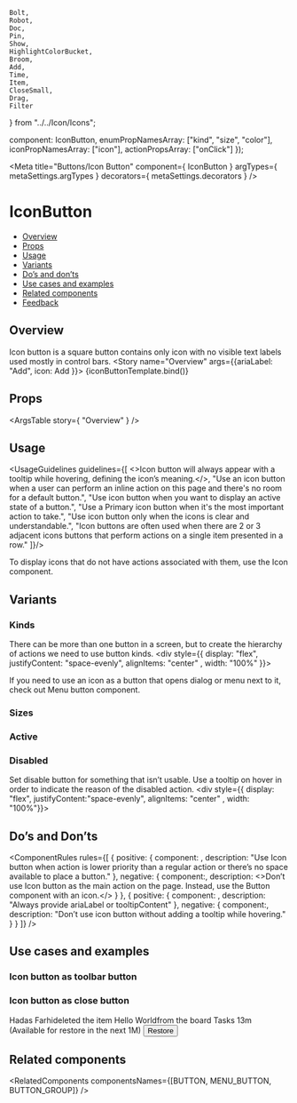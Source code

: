     Bolt,
    Robot,
    Doc,
    Pin,
    Show,
    HighlightColorBucket,
    Broom,
    Add,
    Time,
    Item,
    CloseSmall,
    Drag,
    Filter
} from "../../Icon/Icons";

  component: IconButton,
  enumPropNamesArray: ["kind", "size", "color"],
  iconPropNamesArray: ["icon"],
  actionPropsArray: ["onClick"]
});

<Meta
  title="Buttons/Icon Button"
  component={ IconButton }
  argTypes={ metaSettings.argTypes }
  decorators={ metaSettings.decorators }
/>

<!--- Component template -->


<!--- Component documentation -->

# IconButton
- [Overview](#overview)
- [Props](#props)
- [Usage](#usage)
- [Variants](#variants)
- [Do’s and don’ts](#dos-and-donts)
- [Use cases and examples](#use-cases-and-examples)
- [Related components](#related-components)
- [Feedback](#feedback)

## Overview
Icon button is a square button contains only icon with no visible text labels used mostly in control bars.
<Canvas>
  <Story name="Overview" args={{ariaLabel: "Add", icon: Add }}>
    {iconButtonTemplate.bind()}
  </Story>
</Canvas>

## Props
<ArgsTable story={ "Overview" } />

## Usage
<UsageGuidelines guidelines={[
  <>Icon button will always appear with a <Link href="/?path=/docs/popover-tooltip--overview">tooltip</Link> while hovering, defining the icon’s meaning.</>,
  "Use an icon button when a user can perform an inline action on this page and there's no room for a default button.",
  "Use icon button when you want to display an active state of a button.",
  "Use a Primary icon button when it's the most important action to take.",
  "Use icon button only when the icons is clear and understandable.",
  "Icon buttons are often used when there are 2 or 3 adjacent icons buttons that perform actions on a single item presented in a row."
]}/>

<Tip title="Check yourself">To display icons that do not have actions associated with them, use the <Link href="/?path=/docs/components-icon--overview" size={Link.sizes.SMALL} withoutSpacing>Icon component</Link>.</Tip>

## Variants
### Kinds
There can be more than one button in a screen, but to create the hierarchy of actions we need to use button kinds.
<Canvas>
  <Story name="Kinds">
      <div style={{ display: "flex", justifyContent: "space-evenly", alignItems: "center" , width: "100%" }}>
        <IconButton icon={Bolt} kind={IconButton.kinds.PRIMARY} ariaLabel="My primary IconButton"/>
        <IconButton icon={Bolt} kind={IconButton.kinds.SECONDARY} ariaLabel="My secondary IconButton"/>
        <IconButton icon={Bolt} kind={IconButton.kinds.TERTIARY} ariaLabel="My tertiary IconButton"/>
      </div>
  </Story>
</Canvas>

<Tip>If you need to use an icon as a button that opens dialog or menu next to it, check out  <Link href="/?path=/docs/buttons-menubutton--overview" size={Link.sizes.SMALL} withoutSpacing>Menu button</Link> component.</Tip>

### Sizes

<Canvas>
  <Story name="Sizes">
      <div style={{ display: "flex", justifyContent:"space-evenly", alignItems: "center" , width: "100%"}}>
        <IconButton key="xxs" icon={Robot} kind={IconButton.kinds.SECONDARY} size={IconButton.sizes.XXS} ariaLabel="My xxs IconButton"/>
        <IconButton key="xs" icon={Robot} kind={IconButton.kinds.SECONDARY} size={IconButton.sizes.XS} ariaLabel="My xs IconButton"/>
        <IconButton key="small" icon={Robot} kind={IconButton.kinds.SECONDARY} size={IconButton.sizes.SMALL} ariaLabel="My small IconButton"/>
        <IconButton key="medium" icon={Robot} kind={IconButton.kinds.SECONDARY} size={IconButton.sizes.MEDIUM} ariaLabel="My medium IconButton"/>
        <IconButton key="large" icon={Robot} kind={IconButton.kinds.SECONDARY} size={IconButton.sizes.LARGE} ariaLabel="My large IconButton"/>
      </div>
  </Story>
</Canvas>

### Active
<Canvas>
  <Story name="Active">
      <div style={{ display: "flex", justifyContent:"space-evenly", alignItems: "center" , width: "100%"}}>
        <IconButton icon={Doc} kind={IconButton.kinds.PRIMARY} ariaLabel="My small active IconButton" active/>
        <IconButton icon={Doc} kind={IconButton.kinds.SECONDARY} ariaLabel="My active medium IconButton" active/>
        <IconButton icon={Doc} kind={IconButton.kinds.TERTIARY} ariaLabel="My active large IconButton" active/>
      </div>
  </Story>
</Canvas>

### Disabled
Set disable button for something that isn’t usable. Use a tooltip on hover in order to indicate the reason of the disabled action.
<Canvas>
  <Story name="Disabled">
      <div style={{ display: "flex", justifyContent:"space-evenly", alignItems: "center" , width: "100%"}}>
        <IconButton icon={Doc} kind={IconButton.kinds.PRIMARY} ariaLabel="My small disabled IconButton" disabled disabledReason="This function is not available"/>
        <IconButton icon={Doc} kind={IconButton.kinds.SECONDARY} ariaLabel="My disabled medium IconButton" disabled disabledReason="This function is not available" />
        <IconButton icon={Doc} kind={IconButton.kinds.TERTIARY} ariaLabel="My disabled large IconButton" disabled disabledReason="This function is not available" />
      </div>
  </Story>
</Canvas>

## Do’s and Don’ts
<ComponentRules
  rules={[
    {
      positive: {
        component: <DialogContentContainer>
            <IconButton icon={Pin} ariaLabel="Pin to top" />
            <IconButton icon={Show} ariaLabel="Show all"/>
            <IconButton icon={HighlightColorBucket} ariaLabel="Show color"/>
            <IconButton icon={Broom} ariaLabel="Clear style"/>
        </DialogContentContainer>,
        description: "Use Icon button when action is lower priority than a regular action or there’s no space available to place a button."
      },
      negative: {
        component:<IconButton icon={Add} kind={IconButton.kinds.PRIMARY} ariaLabel="Add item" />,
        description: <>Don’t use Icon button as the main action on the page. Instead, use the <Link href="/?path=/docs/buttons-button--overview" withoutSpacing>Button component</Link> with an icon.</>
      }
    },
    {
      positive: {
        component: <IconButton icon={Bolt}  ariaLabel="Quick Search" />,
        description: "Always provide ariaLabel or tooltipContent"
      },
      negative: {
        component:<IconButton icon={Bolt} />,
        description: "Don’t use icon button without adding a tooltip while hovering."
      }
    }
  ]}
/>

## Use cases and examples
### Icon button as toolbar button
<Canvas>
    <Story name="Icon button as toolbar button">
        <Flex className={classes.dashboard} direction={Flex.directions.COLUMN} align={Flex.align.START} style={{width: "50%"}}>
            <Flex className={classes.dashboardHeader} gap={Flex.gaps.SMALL}>
                <Icon icon={Drag} />
                <Heading type={Heading.types.h5} value="Widget name" />
                <IconButton icon={Filter} ariaLabel="Filter the widget by everything" size={IconButton.sizes.SMALL}/>
            </Flex>
            <div className={classes.dashboardContent} />
        </Flex>
    </Story>
</Canvas>

### Icon button as close button
<Canvas>
    <Story name="Icon button as close button">
        <Flex style={{width: "100%"}}>
            <Flex  className={classes.recycleBin} style={{width: "100%"}} justify={Flex.justify.START} gap={Flex.gaps.LARGE}>
                <Flex direction={Flex.directions.COLUMN} className={classes.recycleBinTitleContainer} justify={Flex.justify.CENTER}>
                    <Icon icon={Item} iconSize={40}/>
                    <Heading className={classes.recycleBinTitle} type={Heading.types.h5} value="Item" id="monday-recycle-bin-title"/>
                </Flex>
                <Avatar size={Avatar.sizes.LARGE} src={person1} type={Avatar.types.IMG} />
                <Flex direction={Flex.directions.COLUMN} className={classes.recycleBinContent} align={Flex.justify.START} ariaLabelledby="monday-recycle-bin-title">
                    <Flex gap={Flex.gaps.XS}>
                        <Link withoutSpacing>Hadas Farhi</Link><span>deleted the item </span><span className={classes.recycleBinItemName}>Hello World</span><span>from the board</span>
                    </Flex>
                    <span className={classes.recycleBinBoardName}>Tasks</span>
                    <Flex gap={Flex.gaps.XS} className={classes.recycleBinSubNote}>
                        <Icon icon={Time}/>
                        <span className={classes.recycleBinTimeStamp}>13m</span>
                        <span>(Available for restore in the next 1M)</span>
                    </Flex>
                </Flex>
                <Button className={classes.recycleBinRestoreButton}>Restore</Button>
            </Flex>
        </Flex>
        <IconButton icon={CloseSmall} size={IconButton.sizes.SMALL} ariaLabel="Remove from Recycle bin"/>
    </Story>
</Canvas>

## Related components
<RelatedComponents componentsNames={[BUTTON, MENU_BUTTON, BUTTON_GROUP]} />
